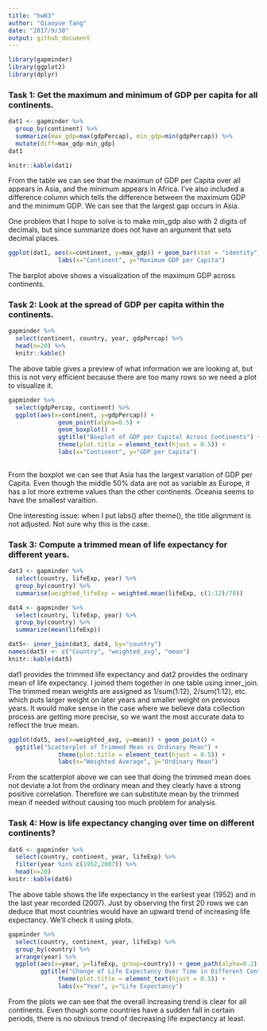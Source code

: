 ```yaml
---
title: "hw03"
author: "Qiaoyue Tang"
date: "2017/9/30"
output: github_document
---
```


```r
library(gapminder)
library(ggplot2)
library(dplyr)
```

### Task 1: Get the maximum and minimum of GDP per capita for all continents.

```r
dat1 <- gapminder %>%
  group_by(continent) %>% 
  summarize(max_gdp=max(gdpPercap), min_gdp=min(gdpPercap)) %>% 
  mutate(diff=max_gdp-min_gdp)
dat1

knitr::kable(dat1)
```
From the table we can see that the maximun of GDP per Capita over all appears in Asia, and the minimum appears in Africa. I've also included a difference column which tells the difference between the maximum GDP and the minimum GDP. We can see that the largest gap occurs in Asia.

One problem that I hope to solve is to make min_gdp also with 2 digits of decimals, but since summarize does not have an argument that sets decimal places.

```r
ggplot(dat1, aes(x=continent, y=max_gdp)) + geom_bar(stat = "identity") + ggtitle("Barplot of Maximum GDP for Each Continent") + theme(plot.title = element_text(hjust = 0.5)) +
              labs(x="Continent", y="Maximum GDP per Capita")
```

The barplot above shows a visualization of the maximum GDP across continents.

### Task 2: Look at the spread of GDP per capita within the continents.

```r
gapminder %>%
  select(continent, country, year, gdpPercap) %>%
  head(n=20) %>% 
  knitr::kable()
```
The above table gives a preview of what information we are looking at, but this is not very efficient because there are too many rows so we need a plot to visualize it.


```r
gapminder %>%
  select(gdpPercap, continent) %>% 
  ggplot(aes(x=continent, y=gdpPercap)) + 
              geom_point(alpha=0.5) + 
              geom_boxplot() +
              ggtitle("Boxplot of GDP per Capital Across Continents") +
              theme(plot.title = element_text(hjust = 0.5)) +
              labs(x="Continent", y="GDP per Capita")
              
```
From the boxplot we can see that Asia has the largest variation of GDP per Capita. Even though the middle 50% data are not as variable as Europe, it has a lot more extreme values than the other continents. Oceania seems to have the smallest varaition.

One interesting issue: when I put labs() after theme(), the title alignment is not adjusted. Not sure why this is the case.

### Task 3: Compute a trimmed mean of life expectancy for different years.

```r
dat3 <- gapminder %>%
  select(country, lifeExp, year) %>% 
  group_by(country) %>% 
  summarise(weighted_lifeExp = weighted.mean(lifeExp, c(1:12)/78))

dat4 <- gapminder %>%
  select(country, lifeExp, year) %>% 
  group_by(country) %>%
  summarize(mean(lifeExp))

dat5<- inner_join(dat3, dat4, by="country")
names(dat5) <- c("Country", "weighted_avg", "mean")
knitr::kable(dat5)
```
dat1 provides the trimmed life expectancy and dat2 provides the ordinary mean of life expectancy. I joined them together in one table using inner_join. The trimmed mean weights are assigned as 1/sum(1:12), 2/sum(1:12), etc. which puts larger weight on later years and smaller weight on previous years. It would make sense in the case where we believe data collection process are getting more precise, so we want the most accurate data to reflect the true mean.

```r
ggplot(dat5, aes(x=weighted_avg, y=mean)) + geom_point() +
  ggtitle("Scatterplot of Trimmed Mean vs Ordinary Mean") +
              theme(plot.title = element_text(hjust = 0.5)) +
              labs(x="Weighted Average", y="Ordinary Mean")
```

From the scatterplot above we can see that doing the trimmed mean does not deviate a lot from the ordinary mean and they clearly have a strong positive correlation. Therefore we can substitute mean by the trimmed mean if needed without causing too much problem for analysis.

### Task 4: How is life expectancy changing over time on different continents?

```r
dat6 <- gapminder %>%
  select(country, continent, year, lifeExp) %>% 
  filter(year %in% c(1952,2007)) %>% 
  head(n=20)
knitr::kable(dat6)
```
The above table shows the life expectancy in the earliest year (1952) and in the last year recorded (2007). Just by observing the first 20 rows we can deduce that most countries would have an upward trend of increasing life expectancy. We'll check it using plots.

```r
gapminder %>% 
  select(country, continent, year, lifeExp) %>% 
  group_by(country) %>%
  arrange(year) %>% 
  ggplot(aes(x=year, y=lifeExp, group=country)) + geom_path(alpha=0.2) + facet_wrap(~continent) +
         ggtitle("Change of Life Expectancy Over Time in Different Continents") +
              theme(plot.title = element_text(hjust = 0.5)) +
              labs(x="Year", y="Life Expectancy")
```

From the plots we can see that the overall increasing trend is clear for all continents. Even though some countries have a sudden fall in certain periods, there is no obvious trend of decreasing life expectancy at least.